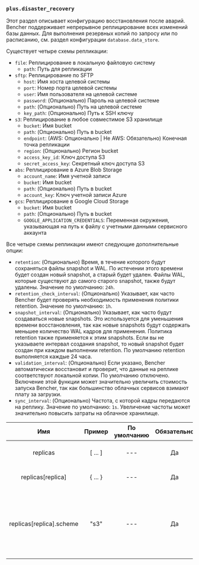 ### `plus.disaster_recovery`

Этот раздел описывает конфигурацию восстановления после аварий.
Bencher поддерживает непрерывное реплицирование всех изменений базы данных.
Для выполнения резервных копий по запросу или по расписанию, см. раздел конфигурации `database.data_store`.

Существует четыре схемы репликации:
- `file`: Реплицирование в локальную файловую систему
    - `path`: Путь для репликации
- `sftp`: Реплицирование по SFTP
    - `host`: Имя хоста целевой системы
    - `port`: Номер порта целевой системы
    - `user`: Имя пользователя на целевой системе
    - `password`: (Опционально) Пароль на целевой системе
    - `path`: (Опционально) Путь на целевой системе
    - `key_path`: (Опционально) Путь к SSH ключу
- `s3`: Реплицирование в любое совместимое S3 хранилище
    - `bucket`: Имя bucket
    - `path`: (Опционально) Путь в bucket
    - `endpoint`: (AWS: Опционально | Не AWS: Обязательно) Конечная точка репликации
    - `region`: (Опционально) Регион bucket
    - `access_key_id`: Ключ доступа S3
    - `secret_access_key`: Секретный ключ доступа S3
- `abs`: Реплицирование в Azure Blob Storage
    - `account_name`: Имя учетной записи
    - `bucket`: Имя bucket
    - `path`: (Опционально) Путь в bucket
    - `account_key`: Ключ учетной записи Azure
- `gcs`: Реплицирование в Google Cloud Storage
    - `bucket`: Имя bucket
    - `path`: (Опционально) Путь в bucket
    - `GOOGLE_APPLICATION_CREDENTIALS`: Переменная окружения, указывающая на путь к файлу с учетными данными сервисного аккаунта

Все четыре схемы репликации имеют следующие дополнительные опции:

- `retention`: (Опционально) Время, в течение которого будут сохраняться файлы snapshot и WAL. По истечении этого времени будет создан новый snapshot, а старый будет удален. Файлы WAL, которые существуют до самого старого snapshot, также будут удалены. Значение по умолчанию: `24h`.
- `retention_check_interval`: (Опционально) Указывает, как часто Bencher будет проверять необходимость применения политики retention. Значение по умолчанию: `1h`.
- `snapshot_interval`: (Опционально) Указывает, как часто будут создаваться новые snapshots. Это используется для уменьшения времени восстановления, так как новые snapshots будут содержать меньшее количество WAL кадров для применения. Политика retention также применяется к этим snapshots. Если вы не указываете интервал создания snapshot, то новый snapshot будет создан при каждом выполнении retention. По умолчанию retention выполняется каждые 24 часа.
- `validation_interval`: (Опционально) Если указано, Bencher автоматически восстановит и проверит, что данные на реплике соответствуют локальной копии. По умолчанию отключено. Включение этой функции может значительно увеличить стоимость запуска Bencher, так как большинство облачных сервисов взимают плату за загрузки.
- `sync_interval`: (Опционально) Частота, с которой кадры передаются на реплику. Значение по умолчанию: `1s`. Увеличение частоты может значительно повысить затраты на облачное хранилище.

|           Имя            |  Пример   | По умолчанию | Обязательно |                                     Описание                                      |
| :----------------------: | :-------: | :----------: | :---------: | :--------------------------------------------------------------------------------: |
|         replicas         |  [ ... ]  |     ---      |     Да      |                           Указывает массив реплик.                                 |
|    replicas[replica]     | \{ ... \} |     ---      |     Да      |                             Указывает объект реплики.                             |
| replicas[replica].scheme |   "s3"    |     ---      |     Да      | Указывает схему репликации. Для всех остальных ключей `replica` см. список выше.  |